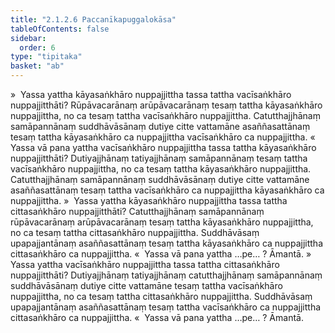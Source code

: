 ```yaml
---
title: "2.1.2.6 Paccanīkapuggalokāsa"
tableOfContents: false
sidebar:
  order: 6
type: "tipitaka"
basket: "ab"
---
```



<DynamicBreadcrumb />

<Division number="37">

<Paragraph number="196">
»  Yassa yattha kāyasaṅkhāro nuppajjittha tassa tattha vacīsaṅkhāro nuppajjitthāti?
</Paragraph>

<Paragraph number="197">
Rūpāvacarānaṃ arūpāvacarānaṃ tesaṃ tattha kāyasaṅkhāro nuppajjittha, no ca tesaṃ tattha vacīsaṅkhāro nuppajjittha. Catutthajjhānaṃ samāpannānaṃ suddhāvāsānaṃ dutiye citte vattamāne asaññasattānaṃ tesaṃ tattha kāyasaṅkhāro ca nuppajjittha vacīsaṅkhāro ca nuppajjittha.
</Paragraph>

<Paragraph number="198">
«  Yassa vā pana yattha vacīsaṅkhāro nuppajjittha tassa tattha kāyasaṅkhāro nuppajjitthāti?
</Paragraph>

<Paragraph number="199">
Dutiyajjhānaṃ tatiyajjhānaṃ samāpannānaṃ tesaṃ tattha vacīsaṅkhāro nuppajjittha, no ca tesaṃ tattha kāyasaṅkhāro nuppajjittha. Catutthajjhānaṃ samāpannānaṃ suddhāvāsānaṃ dutiye citte vattamāne asaññasattānaṃ tesaṃ tattha vacīsaṅkhāro ca nuppajjittha kāyasaṅkhāro ca nuppajjittha.
</Paragraph>

<Paragraph number="200">
»  Yassa yattha kāyasaṅkhāro nuppajjittha tassa tattha cittasaṅkhāro nuppajjitthāti?
</Paragraph>

<Paragraph number="201">
Catutthajjhānaṃ samāpannānaṃ rūpāvacarānaṃ arūpāvacarānaṃ tesaṃ tattha kāyasaṅkhāro nuppajjittha, no ca tesaṃ tattha cittasaṅkhāro nuppajjittha. Suddhāvāsaṃ upapajjantānaṃ asaññasattānaṃ tesaṃ tattha kāyasaṅkhāro ca nuppajjittha cittasaṅkhāro ca nuppajjittha.
</Paragraph>

<Paragraph number="202">
«  Yassa vā pana yattha …pe… ? Āmantā.
</Paragraph>

</Division>
<Division number="38">

<Paragraph number="203">
»  Yassa yattha vacīsaṅkhāro nuppajjittha tassa tattha cittasaṅkhāro nuppajjitthāti?
</Paragraph>

<Paragraph number="204">
Dutiyajjhānaṃ tatiyajjhānaṃ catutthajjhānaṃ samāpannānaṃ suddhāvāsānaṃ dutiye citte vattamāne tesaṃ tattha vacīsaṅkhāro nuppajjittha, no ca tesaṃ tattha cittasaṅkhāro nuppajjittha. Suddhāvāsaṃ upapajjantānaṃ asaññasattānaṃ tesaṃ tattha vacīsaṅkhāro ca nuppajjittha cittasaṅkhāro ca nuppajjittha.
</Paragraph>

<Paragraph number="205">
«  Yassa vā pana yattha …pe… ? Āmantā.
</Paragraph>
</Division>